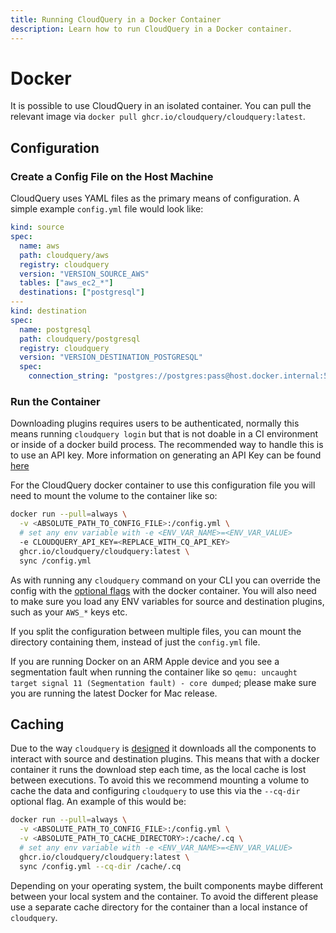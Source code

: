 ```yaml
---
title: Running CloudQuery in a Docker Container
description: Learn how to run CloudQuery in a Docker container.
---
```



# Docker

It is possible to use CloudQuery in an isolated container. You can pull the relevant image via `docker pull ghcr.io/cloudquery/cloudquery:latest`.

## Configuration

### Create a Config File on the Host Machine

CloudQuery uses YAML files as the primary means of configuration. A simple example `config.yml` file would look like:

```yaml copy
kind: source
spec:
  name: aws
  path: cloudquery/aws
  registry: cloudquery
  version: "VERSION_SOURCE_AWS"
  tables: ["aws_ec2_*"]
  destinations: ["postgresql"]
---
kind: destination
spec:
  name: postgresql
  path: cloudquery/postgresql
  registry: cloudquery
  version: "VERSION_DESTINATION_POSTGRESQL"
  spec:
    connection_string: "postgres://postgres:pass@host.docker.internal:5432/postgres?sslmode=disable"
```

### Run the Container

Downloading plugins requires users to be authenticated, normally this means running `cloudquery login` but that is not doable in a CI environment or inside of a docker build process. The recommended way to handle this is to use an API key. More information on generating an API Key can be found [here](/docs/deployment/generate-api-key)

For the CloudQuery docker container to use this configuration file you will need to mount the volume to the container like so:

```bash copy
docker run --pull=always \
  -v <ABSOLUTE_PATH_TO_CONFIG_FILE>:/config.yml \
  # set any env variable with -e <ENV_VAR_NAME>=<ENV_VAR_VALUE>
  -e CLOUDQUERY_API_KEY=<REPLACE_WITH_CQ_API_KEY>
  ghcr.io/cloudquery/cloudquery:latest \
  sync /config.yml
```

As with running any `cloudquery` command on your CLI you can override the config with the [optional flags](/docs/reference/cli/cloudquery) with the docker container. You will also need to make sure you load any ENV variables for source and destination plugins, such as your `AWS_*` keys etc.

If you split the configuration between multiple files, you can mount the directory containing them, instead of just the `config.yml` file.

<Callout type="info">

If you are running Docker on an ARM Apple device and you see a segmentation fault when running the container like so `qemu: uncaught target signal 11 (Segmentation fault) - core dumped`; please make sure you are running the latest Docker for Mac release.

</Callout>

## Caching

Due to the way `cloudquery` is [designed](/docs/developers/architecture) it downloads all the components to interact with source and destination plugins. This means that with a docker container it runs the download step each time, as the local cache is lost between executions. To avoid this we recommend mounting a volume to cache the data and configuring `cloudquery` to use this via the `--cq-dir` optional flag. An example of this would be:

```bash copy
docker run --pull=always \
  -v <ABSOLUTE_PATH_TO_CONFIG_FILE>:/config.yml \
  -v <ABSOLUTE_PATH_TO_CACHE_DIRECTORY>:/cache/.cq \
  # set any env variable with -e <ENV_VAR_NAME>=<ENV_VAR_VALUE>
  ghcr.io/cloudquery/cloudquery:latest \
  sync /config.yml --cq-dir /cache/.cq
```

<Callout type="info">

Depending on your operating system, the built components maybe different between your local system and the container. To avoid the different please use a separate cache directory for the container than a local instance of `cloudquery`.

</Callout>
